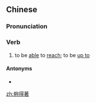 {{also|够得着}}
==Chinese==
{{zh-forms|s=够得着|alt=搆得著/构得着|type=12}}

===Pronunciation===
{{zh-pron
|m=gòudezháo
|cat=v
}}

===Verb===
{{zh-verb}}

# to be [[able]] to [[reach]]; to be [[up to]]

====Antonyms====
* {{zh-l|夠不著/够不着}}

[[zh:夠得著]]
